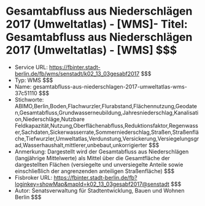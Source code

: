 # Gesamtabfluss aus Niederschlägen 2017 (Umweltatlas) - [WMS]- Titel: Gesamtabfluss aus Niederschlägen 2017 (Umweltatlas) - [WMS] $$$
- Service URL: https://fbinter.stadt-berlin.de/fb/wms/senstadt/k02_13_03gesabf2017 $$$
- Typ: WMS $$$
- Name: gesamtabfluss-aus-niederschlagen-2017-umweltatlas-wms-37c51110 $$$
- Stichworte: ABIMO,Berlin,Boden,Flachwurzler,Flurabstand,Flächennutzung,Geodaten,Gesamtabfluss,Grundwasserneubildung,Jahresniederschlag,Kanalisation,Niederschläge,Nutzbare Feldkapazität,Nutzung,Oberflächenabfluss,Reduktionsfaktor,Regenwasser,Sachdaten,Sickerwasserrate,Sommerniederschlag,Straßen,Straßenfläche,Tiefwurzler,Umweltatlas,Verdunstung,Versickerung,Versiegelungsgrad,Wasserhaushalt,mittlerer,unbebaut,unkorrigierter $$$
- Anmerkung: Dargestellt wird der Gesamtabfluss aus Niederschlägen (langjährige Mittelwerte) als Mittel über die Gesamtfläche der dargestellten Flächen (versiegelte und unversiegelte Anteile sowie einschließlich der angrenzenden anteiligen Straßenfläche) $$$
- Fisbroker URL: https://fbinter.stadt-berlin.de/fb?loginkey=showMap&mapId=k02_13_03gesabf2017@senstadt $$$
- Autor: Senatsverwaltung für Stadtentwicklung, Bauen und Wohnen Berlin $$$
